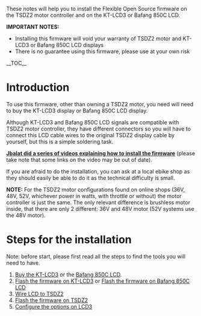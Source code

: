 These notes will help you to install the Flexible Open Source firmware on the TSDZ2 motor controller and on the KT-LCD3 or Bafang 850C LCD.

'''IMPORTANT NOTES:'''
* Installing this firmware will void your warranty of TSDZ2 motor and KT-LCD3 or Bafang 850C LCD displays
* There is no guarantee using this firmware, please use at your own risk

__TOC__

= Introduction =

To use this firmware, other than owning a TSDZ2 motor, you need will need to buy the KT-LCD3 display or Bafang 850C LCD display.

Although KT-LCD3 and Bafang 850C LCD signals are compatible with TSDZ2 motor controller, they have different connectors so you will have to connect this LCD cable wires to the original TSDZ2 display cable by yourself, but this is a simple soldering task.

'''[https://www.youtube.com/watch?v=nj8GxKHut3o Jbalat did a series of videos explaining how to install the firmware]''' (please take note that some links on the video may be out of date).

If you are afraid to do the installation, you can ask at a local ebike shop as they should easily be able to do it as the technical difficulty is small.

'''NOTE:''' For the TSDZ2 motor configurations found on online shops (36V, 48V, 52V, whichever power in watts, with throttle or without) the motor controller is just the same. The only relevant difference is brushless motor inside, that there are only 2 different: 36V and 48V motor (52V systems use the 48V motor).

= Steps for the installation =
Note: before start, please first read all the steps to find the tools you will need to have.

# [[KT-LCD3|Buy the KT-LCD3]] or the [[Bafang 850C LCD]].
# [[How to flash the Flexible OpenSource firmware on KT LCD3|Flash the firmware on KT-LCD3]] or [[Flash the firmware on Bafang 850C LCD]]
# [[Wire LCD to TSDZ2]]
# [[Flash the firmware on TSDZ2]]
# [[Usage-and-configuration-of-firmware-version-0.17.x|Configure the options on LCD3]]
